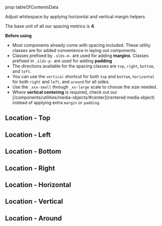 prop tableOfContentsData

<div className="lead">Adjust whitespace by applying horizontal and vertical margin helpers</div>

<TableOfContents data={tableOfContentsData} />

The base unit of all our spacing metrics is **4**.

**Before using**
- Most components already come with spacing included. These utility classes are for added convenience in laying out components.
- Classes prefixed by `.slds-m-` are used for adding **margins**. Classes prefixed in `.slds-p-` are used for adding **padding**
- The directions available for the spacing classes are `top`, `right`, `bottom`, and `left`.
- You can use the `vertical` shortcut for both `top` and `bottom`, `horizontal` for both `right` and `left`, and `around` for all sides.
- Use the `_xxx-small` through `_xx-large` scale to choose the size needed.
- Where **vertical centering** is required, check out our [/components/utilities/media-objects/#center](centered media object) instead of applying extra `margin` or `padding`.

## Location - Top
<Margin size="xxx-small" position="top" />
<Margin size="xx-small" position="top" />
<Margin size="x-small" position="top" />
<Margin size="small" position="top" />
<Margin size="medium" position="top" />
<Margin size="large" position="top" />
<Margin size="x-large" position="top" />
<Margin size="xx-large" position="top" />

## Location - Left
<Margin size="xxx-small" position="left" />
<Margin size="xx-small" position="left" />
<Margin size="x-small" position="left" />
<Margin size="small" position="left" />
<Margin size="medium" position="left" />
<Margin size="large" position="left" />
<Margin size="x-large" position="left" />
<Margin size="xx-large" position="left" />

## Location - Bottom
<Margin size="xxx-small" position="bottom" />
<Margin size="xx-small" position="bottom" />
<Margin size="x-small" position="bottom" />
<Margin size="small" position="bottom" />
<Margin size="medium" position="bottom" />
<Margin size="large" position="bottom" />
<Margin size="x-large" position="bottom" />
<Margin size="xx-large" position="bottom" />

## Location - Right
<Margin size="xxx-small" position="right" />
<Margin size="xx-small" position="right" />
<Margin size="x-small" position="right" />
<Margin size="small" position="right" />
<Margin size="medium" position="right" />
<Margin size="large" position="right" />
<Margin size="x-large" position="right" />
<Margin size="xx-large" position="right" />

## Location - Horizontal
<Margin size="xxx-small" position="horizontal" />
<Margin size="xx-small" position="horizontal" />
<Margin size="x-small" position="horizontal" />
<Margin size="small" position="horizontal" />
<Margin size="medium" position="horizontal" />
<Margin size="large" position="horizontal" />
<Margin size="x-large" position="horizontal" />
<Margin size="xx-large" position="horizontal" />

## Location - Vertical
<Margin size="xxx-small" position="vertical" />
<Margin size="xx-small" position="vertical" />
<Margin size="x-small" position="vertical" />
<Margin size="small" position="vertical" />
<Margin size="medium" position="vertical" />
<Margin size="large" position="vertical" />
<Margin size="x-large" position="vertical" />
<Margin size="xx-large" position="vertical" />

## Location - Around
<Margin size="xxx-small" position="around" />
<Margin size="xx-small" position="around" />
<Margin size="x-small" position="around" />
<Margin size="small" position="around" />
<Margin size="medium" position="around" />
<Margin size="large" position="around" />
<Margin size="x-large" position="around" />
<Margin size="xx-large" position="around" />
